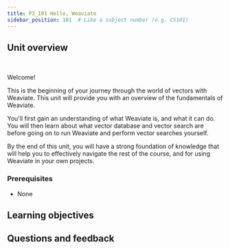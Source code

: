 ```yaml
---
title: P3_101 Hello, Weaviate
sidebar_position: 101  # Like a subject number (e.g. CS101)
---
```



<ZeroToMvpDeprecationNote/>

## <i class="fa-solid fa-chalkboard-user"></i> Unit overview


<ReactPlayer className="react-player" url='https://youtu.be/FU7l5pr2FmU' controls='true' />
<br/>

<!-- Provide context for this course, in addition to the concrete learning goals and outcomes. Why would someone want to do this unit? -->

Welcome!

This is the beginning of your journey through the world of vectors with Weaviate. This unit will provide you with an overview of the fundamentals of Weaviate.

You'll first gain an understanding of what Weaviate is, and what it can do. You will then learn about what vector database and vector search are before going on to run Weaviate and perform vector searches yourself.

By the end of this unit, you will have a strong foundation of knowledge that will help you to effectively navigate the rest of the course, and for using Weaviate in your own projects.

### <i class="fa-solid fa-clipboard-list-check"></i> Prerequisites

- None

## <i class="fa-solid fa-chalkboard-user"></i> Learning objectives


<LearningGoalsExp />


<LearningGoals unitName="hello_weaviate"/>

## Questions and feedback


<DocsFeedback/>
